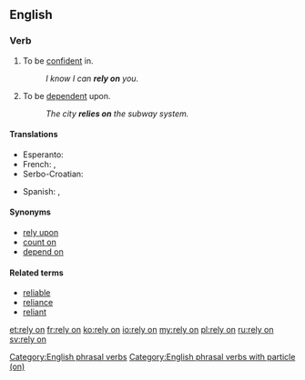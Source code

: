 ==English==

===Verb===
{{head|en|verb|head=[[rely]] [[on]]}}

# To be [[confident]] in.
#: ''I know I can '''rely on''' you.''
# To be [[dependent]] upon.
#: ''The city '''relies on''' the subway system.''

====Translations====
{{trans-top|to be confident in}}
* Esperanto: {{t+|eo|fidi}}
* French: {{t+|fr|se fier à}}, {{t+|fr|compter sur}}
* Serbo-Croatian: {{t|sh|osloniti se na}}
{{trans-mid}}
* Spanish: {{t|es|atenerse a}}, {{t|es|confiar en}}
{{trans-bottom}}

====Synonyms====
* [[rely upon]]
* [[count on]]
* [[depend on]]

====Related terms====
* [[reliable]]
* [[reliance]]
* [[reliant]]

[[Category:English phrasal verbs]]
[[Category:English phrasal verbs with particle (on)]]

[[et:rely on]]
[[fr:rely on]]
[[ko:rely on]]
[[io:rely on]]
[[my:rely on]]
[[pl:rely on]]
[[ru:rely on]]
[[sv:rely on]]